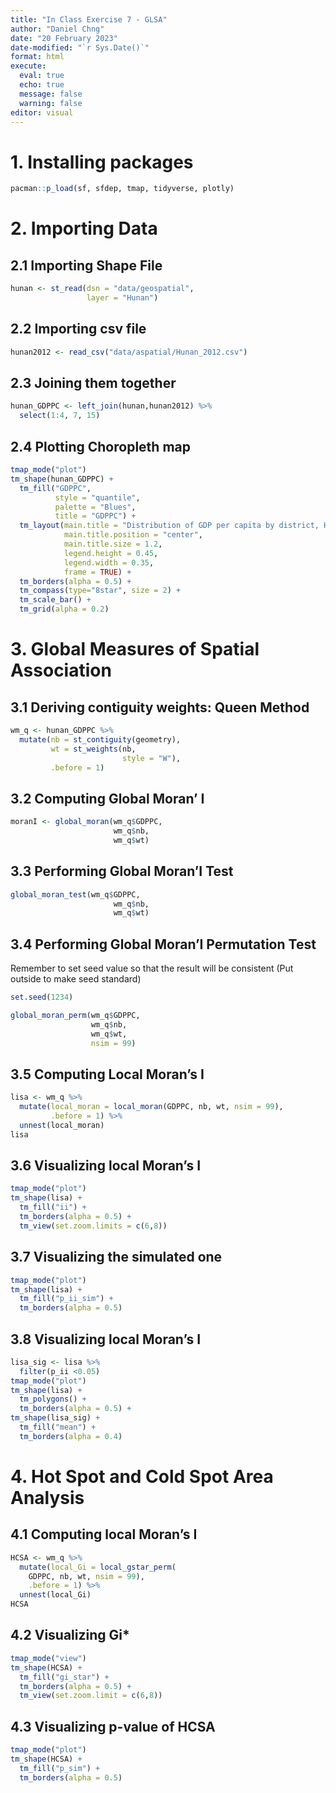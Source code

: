 ```yaml
---
title: "In Class Exercise 7 - GLSA"
author: "Daniel Chng"
date: "20 February 2023"
date-modified: "`r Sys.Date()`"
format: html
execute: 
  eval: true
  echo: true
  message: false
  warning: false
editor: visual
---
```


# 1. Installing packages

```r
pacman::p_load(sf, sfdep, tmap, tidyverse, plotly)
```

# 2. Importing Data

## 2.1 Importing Shape File

```r
hunan <- st_read(dsn = "data/geospatial", 
                 layer = "Hunan")
```

## 2.2 Importing csv file

```r
hunan2012 <- read_csv("data/aspatial/Hunan_2012.csv")
```

## 2.3 Joining them together

```r
hunan_GDPPC <- left_join(hunan,hunan2012) %>%
  select(1:4, 7, 15)
```

## 2.4 Plotting **Choropleth** map

```r
tmap_mode("plot")
tm_shape(hunan_GDPPC) +
  tm_fill("GDPPC",
          style = "quantile",
          palette = "Blues",
          title = "GDPPC") +
  tm_layout(main.title = "Distribution of GDP per capita by district, Hunan Province",
            main.title.position = "center",
            main.title.size = 1.2,
            legend.height = 0.45,
            legend.width = 0.35,
            frame = TRUE) +
  tm_borders(alpha = 0.5) +
  tm_compass(type="8star", size = 2) + 
  tm_scale_bar() +
  tm_grid(alpha = 0.2)
```

# 3. Global Measures of Spatial Association

## 3.1 Deriving contiguity weights: Queen Method

```r
wm_q <- hunan_GDPPC %>%
  mutate(nb = st_contiguity(geometry),
         wt = st_weights(nb,
                         style = "W"),
         .before = 1)
```

## 3.2 Computing Global Moran' I

```r
moranI <- global_moran(wm_q$GDPPC,
                       wm_q$nb,
                       wm_q$wt)
```

## 3.3 Performing Global Moran'I Test

```r
global_moran_test(wm_q$GDPPC,
                       wm_q$nb,
                       wm_q$wt)
```

## 3.4 Performing Global Moran'I Permutation Test

::: callout-note
Remember to set seed value so that the result will be consistent (Put outside to make seed standard)
:::

```r
set.seed(1234)
```

```r
global_moran_perm(wm_q$GDPPC,
                  wm_q$nb,
                  wm_q$wt,
                  nsim = 99)
```

## 3.5 Computing Local Moran's I

```r
lisa <- wm_q %>%
  mutate(local_moran = local_moran(GDPPC, nb, wt, nsim = 99),
         .before = 1) %>%
  unnest(local_moran)
lisa
```

## 3.6 Visualizing local Moran's I

```r
tmap_mode("plot")
tm_shape(lisa) +
  tm_fill("ii") +
  tm_borders(alpha = 0.5) +
  tm_view(set.zoom.limits = c(6,8))
```

## 3.7 Visualizing the simulated one

```r
tmap_mode("plot")
tm_shape(lisa) +
  tm_fill("p_ii_sim") +
  tm_borders(alpha = 0.5)
```

## 3.8 Visualizing local Moran's I

```r
lisa_sig <- lisa %>%
  filter(p_ii <0.05)
tmap_mode("plot")
tm_shape(lisa) +
  tm_polygons() +
  tm_borders(alpha = 0.5) +
tm_shape(lisa_sig) +
  tm_fill("mean") +
  tm_borders(alpha = 0.4)
```

# 4. Hot Spot and Cold Spot Area Analysis

## 4.1 Computing local Moran's I

```r
HCSA <- wm_q %>%
  mutate(local_Gi = local_gstar_perm(
    GDPPC, nb, wt, nsim = 99),
    .before = 1) %>%
  unnest(local_Gi)
HCSA
```

## 4.2 Visualizing Gi\*

```r
tmap_mode("view")
tm_shape(HCSA) +
  tm_fill("gi_star") +
  tm_borders(alpha = 0.5) +
  tm_view(set.zoom.limit = c(6,8))
```

## 4.3 Visualizing p-value of HCSA

```r
tmap_mode("plot")
tm_shape(HCSA) + 
  tm_fill("p_sim") +
  tm_borders(alpha = 0.5)
```
